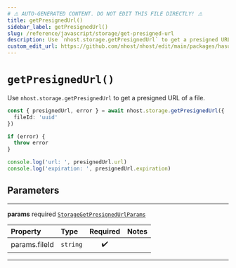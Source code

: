 ```yaml
---
# ⚠️ AUTO-GENERATED CONTENT. DO NOT EDIT THIS FILE DIRECTLY! ⚠️
title: getPresignedUrl()
sidebar_label: getPresignedUrl()
slug: /reference/javascript/storage/get-presigned-url
description: Use `nhost.storage.getPresignedUrl` to get a presigned URL of a file.
custom_edit_url: https://github.com/nhost/nhost/edit/main/packages/hasura-storage-client.ts#L92
---
```


# `getPresignedUrl()`

Use `nhost.storage.getPresignedUrl` to get a presigned URL of a file.

```ts
const { presignedUrl, error } = await nhost.storage.getPresignedUrl({
  fileId: 'uuid'
})

if (error) {
  throw error
}

console.log('url: ', presignedUrl.url)
console.log('expiration: ', presignedUrl.expiration)
```

## Parameters

---

**<span className="parameter-name">params</span>** <span className="optional-status">required</span> [`StorageGetPresignedUrlParams`](/reference/docgen/javascript/storage/types/storage-get-presigned-url-params)

| Property                                                                                  | Type     | Required | Notes |
| :---------------------------------------------------------------------------------------- | :------- | :------: | :---- |
| <span className="parameter-name"><span className="light-grey">params.</span>fileId</span> | `string` |    ✔️    |       |

---
